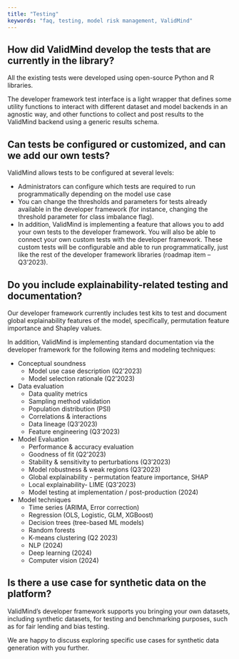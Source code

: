 ```yaml
---
title: "Testing"
keywords: "faq, testing, model risk management, ValidMind"
---
```


## How did ValidMind develop the tests that are currently in the library?

All the existing tests were developed using open-source Python and R libraries.

The developer framework test interface is a light wrapper that defines some utility functions to interact with different dataset and model backends in an agnostic way, and other functions to collect and post results to the ValidMind backend using a generic results schema.

## Can tests be configured or customized, and can we add our own tests?

ValidMind allows tests to be configured at several levels:

- Administrators can configure which tests are required to run programmatically depending on the model use case
- You can change the thresholds and parameters for tests already available in the developer framework (for instance, changing the threshold parameter for class imbalance flag).
- In addition, ValidMind is implementing a feature that allows you to add your own tests to the developer framework. You will also be able to connect your own custom tests with the developer framework. These custom tests will be configurable and able to run programmatically, just like the rest of the developer framework libraries (roadmap item – Q3’2023).

## Do you include explainability-related testing and documentation? 

Our developer framework currently includes test kits to test and document global explainability features of the model, specifically, permutation feature importance and Shapley values.

<span id="testing-techniques" />

In addition, ValidMind is implementing standard documentation via the developer framework for the following items and modeling techniques:

- Conceptual soundness
    - Model use case description (Q2’2023)
    - Model selection rationale (Q2’2023)
- Data evaluation
    - Data quality metrics
    - Sampling method validation
    - Population distribution (PSI)
    - Correlations & interactions
    - Data lineage (Q3’2023)
    - Feature engineering (Q3’2023)
- Model Evaluation
    - Performance & accuracy evaluation
    - Goodness of fit (Q2’2023)
    - Stability & sensitivity to perturbations (Q3’2023)
    - Model robustness & weak regions (Q3’2023)
    - Global explainability - permutation feature importance, SHAP
    - Local explainability- LIME (Q3’2023)
    - Model testing at implementation / post-production (2024)
- Model techniques
    - Time series (ARIMA, Error correction)
    - Regression (OLS, Logistic, GLM, XGBoost)
    - Decision trees (tree-based ML models)
    - Random forests
    - K-means clustering (Q2 2023)
    - NLP (2024)
    - Deep learning (2024)
    - Computer vision (2024)

## Is there a use case for synthetic data on the platform?

ValidMind's developer framework supports you bringing your own datasets, including synthetic datasets, for testing and benchmarking purposes, such as for fair lending and bias testing.

We are happy to discuss exploring specific use cases for synthetic data generation with you further.

<!--- TO DO We need a contact email here --->
